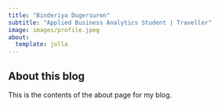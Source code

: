 ```yaml
---
title: "Binderiya Dugersuren"
subtitle: "Applied Business Analytics Student | Traveller"
image: images/profile.jpeg
about:
  template: jolla
---
```


## About this blog

This is the contents of the about page for my blog.
